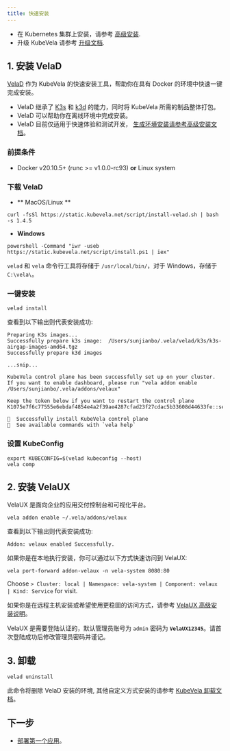 ```yaml
---
title: 快速安装
---
```



- 在 Kubernetes 集群上安装，请参考 [高级安装](./platform-engineers/advanced-install#install-kubevela-with-existing-kubernetes-cluster).
- 升级 KubeVela 请参考 [升级文档](./platform-engineers/advanced-install#upgrade).

## 1. 安装 VelaD

[VelaD](https://github.com/kubevela/velad) 作为 KubeVela 的快速安装工具，帮助你在具有 Docker 的环境中快速一键完成安装。

- VelaD 继承了 [K3s](https://rancher.com/docs/k3s/latest/en/quick-start/) 和 [k3d](https://k3d.io/) 的能力，同时将 KubeVela 所需的制品整体打包。
- VelaD 可以帮助你在离线环境中完成安装。
- VelaD 目前仅适用于快速体验和测试开发， [生成环境安装请参考高级安装文档](./platform-engineers/advanced-install#install-kubevela-with-existing-kubernetes-cluster)。

### 前提条件

- Docker v20.10.5+ (runc >= v1.0.0-rc93) **or** Linux system

### 下载 VelaD

- ** MacOS/Linux **

```shell
curl -fsSl https://static.kubevela.net/script/install-velad.sh | bash -s 1.4.5
```

- **Windows**

```shell
powershell -Command "iwr -useb https://static.kubevela.net/script/install.ps1 | iex"
```

`velad` 和 `vela` 命令行工具将存储于 `/usr/local/bin/`，对于 Windows，存储于 `C:\vela\`。

### 一键安装

```shell
velad install
```

查看到以下输出则代表安装成功:

```
Preparing K3s images...
Successfully prepare k3s image:  /Users/sunjianbo/.vela/velad/k3s/k3s-airgap-images-amd64.tgz
Successfully prepare k3d images

...snip...

KubeVela control plane has been successfully set up on your cluster.
If you want to enable dashboard, please run "vela addon enable /Users/sunjianbo/.vela/addons/velaux"

Keep the token below if you want to restart the control plane
K1075e7f6c77555e6ebdaf4854e4a2f39ae4287cfad23f27cdac5b33608d44633fe::server:zSpzbdbGzVxOwfBvvjgT

🚀  Successfully install KubeVela control plane
🔭  See available commands with `vela help`
```

### 设置 KubeConfig

```
export KUBECONFIG=$(velad kubeconfig --host)
vela comp
```

## 2. 安装 VelaUX

VelaUX 是面向企业的应用交付控制台和可视化平台。

```shell script
vela addon enable ~/.vela/addons/velaux
```

查看到以下输出则代表安装成功:

```
Addon: velaux enabled Successfully.
```

如果你是在本地执行安装，你可以通过以下方式快速访问到 VelaUX:

```
vela port-forward addon-velaux -n vela-system 8080:80
```

Choose `> Cluster: local | Namespace: vela-system | Component: velaux | Kind: Service` for visit.

如果你是在远程主机安装或希望使用更稳固的访问方式，请参考 [VelaUX 高级安装说明](./reference/addons/velaux)。

VelaUX 是需要登陆认证的，默认管理员账号为 `admin` 密码为 **`VelaUX12345`**。请首次登陆成功后修改管理员密码并谨记。

## 3. 卸载

```
velad uninstall
```

此命令将删除 VelaD 安装的环境, 其他自定义方式安装的请参考 [KubeVela 卸载文档](./platform-engineers/advanced-install#uninstall)。

## 下一步

- [部署第一个应用](./quick-start)。
